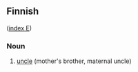==Finnish==
([[Wiktionary:Finnish_index_e|index E]])

===Noun===

#[[uncle]] (mother's brother, maternal uncle)